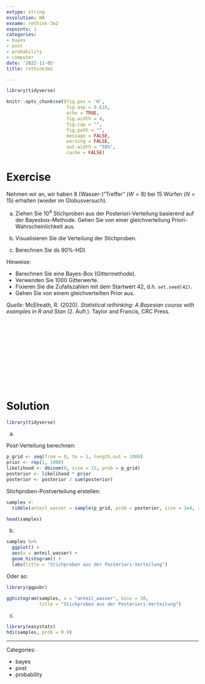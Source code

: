 ```yaml
---
extype: string
exsolution: NA
exname: rethink-3m2
expoints: 1
categories:
- bayes
- post
- probability
- computer
date: '2022-11-05'
title: rethink3m2

---
```




```r
library(tidyverse)
```


```r
knitr::opts_chunk$set(fig.pos = 'H',
                      fig.asp = 0.618,
                      echo = TRUE,
                      fig.width = 4,
                      fig.cap = "", 
                      fig.path = "",
                      message = FALSE,
                      warning = FALSE,
                      out.width = "50%",
                      cache = FALSE)

```








# Exercise




Nehmen wir an, wir haben 8 (Wasser-)"Treffer" ($W=8$) bei 15 Würfen ($N=15$) erhalten (wieder im Globusversuch).

a) Ziehen Sie $10^4$ Stichproben aus der Posteriori-Verteilung basierend auf der Bayesbox-Methode. 
Gehen Sie von einer gleichverteilung Priori-Wahrscheinlichkeit aus.

b) Visualisieren Sie die Verteilung der Stichproben.

b) Berechnen Sie ds 90%-HDI.


Hinweise:

- Berechnen Sie eine Bayes-Box (Gittermethode).
- Verwenden Sie 1000 Gitterwerte.
- Fixieren Sie die Zufallszahlen mit dem Startwert 42, d.h. `set.seed(42)`.
- Gehen Sie von einem gleichverteilten Prior aus.



*Quelle*: McElreath, R. (2020). *Statistical rethinking: A Bayesian course with examples in R and Stan* (2. Aufl.). Taylor and Francis, CRC Press.




</br>
</br>
</br>
</br>
</br>
</br>
</br>
</br>
</br>
</br>

# Solution

```r
library(tidyverse)
```


a) 

Post-Verteilung berechnen:

```r
p_grid <- seq(from = 0, to = 1, length.out = 1000)
prior <- rep(1, 1000)
likelihood <- dbinom(8, size = 15, prob = p_grid)
posterior <- likelihood * prior
posterior <- posterior / sum(posterior)
```

Stichproben-Postverteilung erstellen:

```r
samples <- 
  tibble(anteil_wasser = sample(p_grid, prob = posterior, size = 1e4, replace = TRUE))

head(samples)
```


b)

```r
samples %>% 
  ggplot() +
  aes(x = anteil_wasser) +
  geom_histogram() + 
  labs(title = "Stichproben aus der Posteriori-Verteilung")
```

Oder so:

```r
library(ggpubr)

gghistogram(samples, x = "anteil_wasser", bins = 30, 
            title = "Stichproben aus der Posteriori-Verteilung")
```


c)


```r
library(easystats)
hdi(samples, prob = 0.9)
```









---

Categories: 

- bayes
- post
- probability

